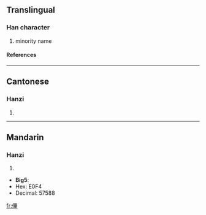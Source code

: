 ==Translingual==
===Han character===
{{Han char|rn=9|rad=人|as=12|sn=14|four=2129<sub>9</sub>|canj=人一田木 (OMWD), X人一田木 (XOMWD)}}
# minority name
====References====
{{Han ref|kx=0118.051|hdz=10217.170|uh=50F3|ud=20723}}
----
==Cantonese==
===Hanzi===
{{yue-hanzi|jyut=|y=suk1}}
# {{defn|Cantonese}}
----
==Mandarin==
===Hanzi===
{{cmn-hanzi|pin=[[sù]] (su4)|wg=su<sup>4</sup>}}
# {{defn|Mandarin}}



* '''Big5''':
* Hex: E0F4
* Decimal: 57588

[[fr:僳]]